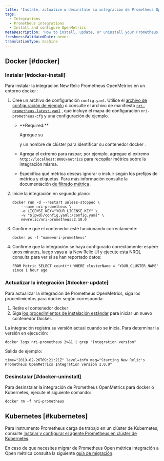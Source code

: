 ```yaml
---
title: 'Instale, actualice o desinstale su integración de Prometheus OpenMetrics'
tags:
  - Integrations
  - Prometheus integrations
  - Install and configure OpenMetrics
metaDescription: 'How to install, update, or uninstall your Prometheus OpenMetrics integration with New Relic for your Docker or Kubernetes environment.'
freshnessValidatedDate: never
translationType: machine
---
```


## Docker [#docker]

### Instalar [#docker-install]

Para instalar la integración New Relic Prometheus OpenMetrics en un entorno docker :

1. Cree un archivo de configuración `config.yaml`. Utilice el [archivo de configuración de ejemplo](/docs/integrations/prometheus-integrations/install-configure/configure-prometheus-openmetrics-integration#example-configuration-file) o consulte el archivo de manifiesto [`nri-prometheus-latest.yaml`](https://download.newrelic.com/infrastructure_agent/integrations/kubernetes/nri-prometheus-latest.yaml) , que incluye el mapa de configuración `nri-prometheus-cfg` y una configuración de ejemplo.

   * <DNT>
       **Required:**
     </DNT>

     Agregue su

     <InlinePopover type="licenseKey"/>

     y un nombre de clúster para identificar su contenedor docker .

   * Agrega el extremo para raspar; por ejemplo, agregue el extremo `http://localhost:8080/metrics` para recopilar métrica sobre la integración misma.

   * Especifica qué métrica deseas ignorar o incluir según los prefijos de métrica y etiquetas. Para más información consulte la documentación [de filtrado métrica](/docs/infrastructure/prometheus-integrations/install-configure-prometheus-agent/setup-prometheus-agent/#drop-keep-metrics) .

2. Inicie la integración en segundo plano:

   ```
   docker run -d --restart unless-stopped \
       --name nri-prometheus \
       -e LICENSE_KEY="YOUR_LICENSE_KEY" \
       -v "$(pwd)/config.yaml:/config.yaml" \
       newrelic/nri-prometheus:2.18.0
   ```

3. Confirme que el contenedor esté funcionando correctamente:

   ```
   docker ps -f "name=nri-prometheus"
   ```

4. Confirme que la integración se haya configurado correctamente: espere unos minutos, luego vaya a la New Relic UI y ejecute esta NRQL consulta para ver si se han reportado datos:

   ```
   FROM Metric SELECT count(*) WHERE clusterName = 'YOUR_CLUSTER_NAME'  since 1 hour ago
   ```

<InstallFeedback/>

### Actualizar la integración [#docker-update]

Para actualizar la integración de Prometheus OpenMetrics, siga los procedimientos para docker según corresponda:

1. Retire el contenedor docker .
2. Siga [los procedimientos de instalación estándar](#docker-install) para iniciar un nuevo contenedor Docker.

La integración registra su versión actual cuando se inicia. Para determinar la versión en ejecución:

```
docker logs nri-prometheus 2>&1 | grep "Integration version"
```

Salida de ejemplo:

```
time="2019-02-26T09:21:21Z" level=info msg="Starting New Relic's Prometheus OpenMetrics Integration version 1.0.0"
```

### Desinstalar [#docker-uninstall]

Para desinstalar la integración de Prometheus OpenMetrics para docker o Kubernetes, ejecute el siguiente comando:

```
docker rm -f nri-prometheus
```

## Kubernetes [#kubernetes]

Para instrumento Prometheus carga de trabajo en un clúster de Kubernetes, consulte [Instalar y configurar el agente Prometheus en clúster de Kubernetes](/docs/infrastructure/prometheus-integrations/install-configure-prometheus-agent/install-prometheus-agent).

En caso de que necesites migrar de Prometheus Open métrica integración a Open métrica consulta la siguiente [guía de migración](/docs/infrastructure/prometheus-integrations/install-configure-prometheus-agent/migration-guide).
